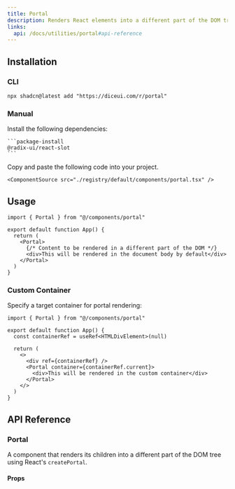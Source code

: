 ```yaml
---
title: Portal
description: Renders React elements into a different part of the DOM tree.
links:
  api: /docs/utilities/portal#api-reference
---
```


## Installation

### CLI

```package-install
npx shadcn@latest add "https://diceui.com/r/portal"
```

### Manual

<Steps>
  <Step>
    Install the following dependencies:

    ```package-install
    @radix-ui/react-slot
    ```
  </Step>

  <Step>
    Copy and paste the following code into your project.

    <ComponentSource src="./registry/default/components/portal.tsx" />
  </Step>
</Steps>

## Usage

```tsx
import { Portal } from "@/components/portal"

export default function App() {
  return (
    <Portal>
      {/* Content to be rendered in a different part of the DOM */}
      <div>This will be rendered in the document body by default</div>
    </Portal>
  )
}
```

### Custom Container

Specify a target container for portal rendering:

```tsx
import { Portal } from "@/components/portal"

export default function App() {
  const containerRef = useRef<HTMLDivElement>(null)

  return (
    <>
      <div ref={containerRef} />
      <Portal container={containerRef.current}>
        <div>This will be rendered in the custom container</div>
      </Portal>
    </>
  )
}
```

## API Reference

### Portal

A component that renders its children into a different part of the DOM tree using React's `createPortal`.

#### Props

<AutoTypeTable
  path="./types/docs/utilities.ts"
  name="PortalProps"
/>
